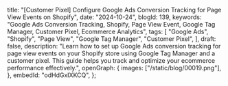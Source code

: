   title:
    "[Customer Pixel] Configure Google Ads Conversion Tracking for Page View Events on Shopify",
  date: "2024-10-24",
  blogId: 139,
  keywords:
    "Google Ads Conversion Tracking, Shopify, Page View Event, Google Tag Manager, Customer Pixel, Ecommerce Analytics",
  tags: [
    "Google Ads",
    "Shopify",
    "Page View",
    "Google Tag Manager",
    "Customer Pixel",
  ],
  draft: false,
  description:
    "Learn how to set up Google Ads conversion tracking for page view events on your Shopify store using Google Tag Manager and a customer pixel. This guide helps you track and optimize your ecommerce performance effectively.",
  openGraph: {
    images: ["/static/blog/00019.png"],
  },
  embedId: "odHdGxIXKCQ",
};

<DataLayerCodeBlock fileName="page_view.js" />
